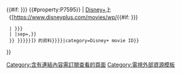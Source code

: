 {{#if: {{{1|{{{id<includeonly>|</includeonly>}}}}}} {{#property:P7595}}
| [[Disney+]]上《[https://www.disneyplus.com/movies/wp/{{#if: {{trim|{{{id|{{{1|<noinclude>-</noinclude>}}}}}}}}
  | {{trim|{{{id|{{{1|}}}}}}}}
  | {{First word|1={{#property:P7595}}|sep=,}}
  }} {{{title|{{{2|{{PAGENAMEBASE}}}}}}}}]》的资料<includeonly>{{EditAtWikidata|pid=P7595|{{{1|{{{id|}}}}}}}}{{WikidataCheck|property=P7595|value={{{1|{{{id|}}}}}}|category=Disney+ movie ID}}[[Category:含有連結內容需訂閱查看的頁面]]</includeonly>
}}<noinclude>
{{Documentation}}
[[Category:電視外部資源模板]]
</noinclude>